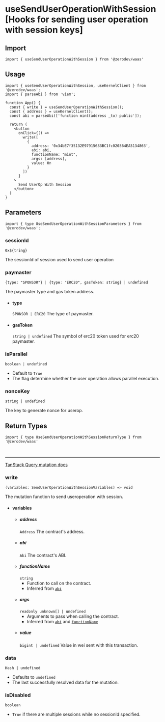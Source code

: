 
# useSendUserOperationWithSession [Hooks for sending user operation with session keys]

## Import
```tsx
import { useSendUserOperationWithSession } from '@zerodev/waas'
```

## Usage
```tsx
import { useSendUserOperationWithSession, useKernelClient } from '@zerodev/waas';
import { parseAbi } from 'viem';

function App() {
  const { write } = useSendUserOperationWithSession();
  const { address } = useKernelClient();
  const abi = parseAbi(['function mint(address _to) public']);

  return (
    <button 
      onClick={() =>
        write([
          {
            address: '0x34bE7f35132E97915633BC1fc020364EA5134863',
            abi: abi,
            functionName: "mint",
            args: [address],
            value: 0n
          }
        ])
      }
    >
      Send UserOp With Session
    </button>
  )
}
```

## Parameters
```tsx
import { type UseSendUserOperationWithSessionParameters } from '@zerodev/waas';
```

### sessionId

`0x${tring}`

The sessionId of session used to send user operation


### paymaster
`{type: "SPONSOR"} | {type: "ERC20", gasToken: string} | undefined`

The paymaster type and gas token address.
- #### type
  `SPONSOR | ERC20`
  The type of paymaster.
- #### gasToken
  `string | undefined`
  The symbol of erc20 token used for erc20 paymaster.

### isParallel
`boolean | undefined`

- Default to `True`
- The flag determine whether the user operation allows parallel execution.

### nonceKey
`string | undefined`

The key to generate nonce for userop. 

## Return Types

```tsx
import { type UseSendUserOperationWithSessionReturnType } from '@zerodev/waas'
```

<br />

---

[TanStack Query mutation docs](https://tanstack.com/query/v5/docs/react/reference/useMutation)

### write
`(variables: SendUserOperationWithSessionVariables) => void`

The mutation function to send useroperation with session.

- #### variables 
  - ##### address
    `Address`
    The contract's address.
  - ##### abi
    `Abi`
    The contract's ABI.
  - ##### functionName
    `string`
    - Function to call on the contract.
    - Inferred from [`abi`](#abi)
  - ##### args
    `readonly unknown[] | undefined`
    - Arguments to pass when calling the contract.
    - Inferred from [`abi`](#abi) and [`functionName`](#functionname)
  - ##### value
    `bigint | undefined`
    Value in wei sent with this transaction.

### data
`Hash | undefined`

- Defaults to `undefined`
- The last successfully resolved data for the mutation.


### isDisabled
`boolean` 
- `True` if there are multiple sessions while no sessionId specified.

<MutationResult />